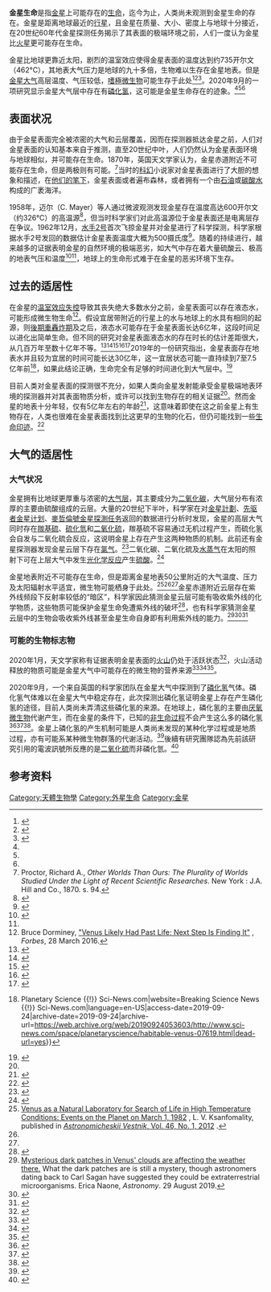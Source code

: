 {{Life in the Universe}}
{{multiple image
 | align = right
 | direction = vertical
 | width = 220
 | header = 
 | image1 = Venuspioneeruv.jpg
 | alt1 =
 | caption1 = 1979年， {{tsl|en|Pioneer Venus Orbiter|先锋金星轨道器}}在[[紫外线|紫外线]]波段观测到的金星大气层。
 | image2 =TerraformedVenus.jpg
 | alt2 = 
 | caption2 = 藝術家的想像图，展示了{{tsl|en|Terraforming_of_Venus|金星地球化|金星被地球化}}后的樣子
}}

'''金星生命'''是指[[金星|金星]]上可能存在的[[生命|生命]]，迄今为止，人类尚未观测到金星生命的存在。金星是距离地球最近的[[行星|行星]]，且金星在质量、大小、密度上与地球十分接近，在20世纪60年代金星探测任务揭示了其表面的极端环境之前，人们一度认为金星比[[火星|火星]]更可能存在生命。

金星比地球更靠近太阳，剧烈的温室效应使得金星表面的温度达到约735开尔文（462°C），其地表大气压力是地球的九十多倍，生物难以生存在金星地表。但是[[金星大气层|金星大气]]高层温度、气压较低，[[嗜極生物|嗜極微生物]]可能生存于此处<ref>{{cite news|url=https://www.newscientist.com/article/dn2843-acidic-clouds-of-venus-could-harbour-life.html|trans_title=金星的酸云可能孕育生命|title=Acidic clouds of Venus could harbour life|work=New Scientist|first=Stuart|last=Clark|date=2003-09-26|accessdate=2015-12-30|archive-date=2015-05-16|archive-url=https://web.archive.org/web/20150516203938/http://www.newscientist.com/article/dn2843-acidic-clouds-of-venus-could-harbour-life.html|dead-url=no}}</ref><ref>{{cite news|trans_title=金星云或为生命的港湾|author1=Redfern|author2=Martin|date=2004-05-24|url=http://news.bbc.co.uk/2/hi/3746583.stm|title="Venus clouds 'might harbour life'"|work=BBC News|accessdate=2015|archive-date=2020-09-16|archive-url=https://web.archive.org/web/20200916211157/http://news.bbc.co.uk/2/hi/3746583.stm|dead-url=no}}</ref><ref name="Dartnell2015">{{cite journal |title=Constraints on a potential aerial biosphere on Venus: I. Cosmic rays |journal=Icarus |date=September 2015 |last1=Dartnell |first1=Lewis R. |last2=Nordheim |first2=Tom Andre |last3= Patel |first3=Manish R. |last4=Mason |first4= Jonathon P. |volume=257 |pages=396–405 |doi=10.1016/j.icarus.2015.05.006 |display-authors=etal|bibcode = 2015Icar..257..396D }}</ref>。2020年9月的一项研究显示金星大气层中存在有[[磷化氢|磷化氢]]，这可能是金星生命存在的迹象。<ref name="NatGeoDrake" /><ref name="NA-20200914" /><ref name="NYT-20200914" />

== 表面状况 ==
由于金星表面完全被浓密的大气和云层覆盖，因而在探测器抵达金星之前，人们对金星表面的认知基本来自于推测，直至20世纪中叶，人们仍然认为金星表面环境与地球相似，并可能存在生命。1870年，英国天文学家{{tsl|en|Richard A. Proctor|理查德·普罗克特}}认为，金星赤道附近不可能存在生命，但是两极则有可能。<ref>Proctor, Richard A., ''Other Worlds Than Ours: The Plurality of Worlds Studied Under the Light of Recent Scientific Researches''. New York : J.A. Hill and Co., 1870. s. 94.</ref>当时的[[科學幻想|科幻]]小说家对金星表面进行了大胆的想象和描述，在[[虛構作品中的金星|他们的笔下]]，金星表面或者遍布森林，或者拥有一个由[[石油|石油]]或[[碳酸水|碳酸水]]构成的广袤海洋。

1958年，迈尔（C. Mayer）等人通过微波观测发现金星存在温度高达600开尔文（约326℃）的高温源<ref>{{cite journal| journal =Astrophysical Journal| volume= 127| date=1958| pages =1–9 | doi=10.1086/146433| title=Observations of Venus at 3.15-CM Wave Length| url =https://archive.org/details/sim_astrophysical-journal_1958-05_127_3/page/1| first1=C. H. | last1= Mayer| first2= T. P. | last2=McCollough | first3=R. M. | last3=Sloanaker | bibcode=1958ApJ...127....1M}}</ref>，但当时科学家们对此高温源位于金星表面还是电离层存在争议。1962年12月，[[水手2号|水手2号]]首次飞掠金星并对金星进行了科学探测，科学家根据水手2号发回的数据估计金星表面温度大概为500摄氏度<ref>{{Cite web|url=http://www.nasa.gov/multimedia/imagegallery/image_feature_964.html|title=Mariner 2|first=NASA Content|last=Administrator|date=2015-03-06|website=NASA|accessdate=2020-09-18|archive-date=2019-12-17|archive-url=https://web.archive.org/web/20191217201955/https://www.nasa.gov/multimedia/imagegallery/image_feature_964.html|dead-url=no}}</ref>。随着{{tsl|en|List of missions to Venus|金星探测}}的持续进行，越来越多的证据表明金星的自然环境的极端恶劣，如大气中存在着大量硫酸云、极高的地表气压和温度<ref name="#1">{{Cite web|url=http://www.jpl.nasa.gov/news/news.php?feature=6100|title=Venus Air Pressure|website=NASA/JPL|accessdate=2020-09-18|archive-date=2020-09-16|archive-url=https://web.archive.org/web/20200916223741/https://www.jpl.nasa.gov/news/news.php?feature=6100|dead-url=no}}</ref><ref name="#1"/>，地球上的生命形式难于在金星的恶劣环境下生存。

== 过去的适居性 ==

在金星的[[失控溫室效應|温室效应失控]]导致其丧失绝大多数水分之前，金星表面可以存在液态水，可能形成微生物生命<ref name= "Forbes">Bruce Dorminey, [https://www.forbes.com/sites/brucedorminey/2016/03/28/venus-likely-had-past-life-next-step-is-finding-it/ "Venus Likely Had Past Life; Next Step Is Finding It"] {{Wayback|url=https://www.forbes.com/sites/brucedorminey/2016/03/28/venus-likely-had-past-life-next-step-is-finding-it/ |date=20200916214750 }}, ''Forbes'', 28 March 2016.</ref>。假设宜居带附近的行星上的水与地球上的水具有相同的起源，则[[後期重轟炸期|後期重轟炸期]]及之后，液态水可能存在于金星表面长达6亿年，这段时间足以进化出简单生命。但不同的研究对金星表面液态水的存在时长的估计差距很大，从几百万年至数十亿年不等。<ref>{{cite web |url=http://www.esa.int/Our_Activities/Space_Science/Venus_Express/Was_Venus_once_a_habitable_planet |title=Was Venus once a habitable planet? |date=2010-06-24 |publisher=[[欧洲空间局|European Space Agency]] |accessdate=2016-05-22 |archive-date=2018-12-05 |archive-url=https://web.archive.org/web/20181205103232/http://www.esa.int/Our_Activities/Space_Science/Venus_Express/Was_Venus_once_a_habitable_planet |dead-url=no }}</ref><ref>{{cite web |url=http://www.universetoday.com/67240/was-venus-once-a-waterworld/ |title=Was Venus once a waterworld? |date=2010-06-24 |author=Nancy Atkinson |publisher=[[Universe_Today|Universe Today]] |accessdate=2016-05-22 |archive-date=2019-03-28 |archive-url=https://web.archive.org/web/20190328043717/https://www.universetoday.com/67240/was-venus-once-a-waterworld/ |dead-url=no }}</ref><ref>{{cite web |url=http://www.space.com/283-venus-alive-signs.html |title=Was Venus Alive? 'The Signs are Probably There' |date=2004-08-26 |author=Henry Bortman |publisher={{tsl|en|Space.com||Space.com}} |accessdate=2016-05-22 |archive-date=2016-03-04 |archive-url=https://archive.is/20160304024104/http://www.space.com/283-venus-alive-signs.html |dead-url=yes }}</ref><ref>{{cite web |url=http://www.nasa.gov/feature/goddard/2016/nasa-climate-modeling-suggests-venus-may-have-been-habitable |title=NASA Climate Modeling Suggests Venus May Have Been Habitable |author=<!--Staff writer(s); no by-line.--> |date=2016-08-11 |website=NASA.gov |publisher=[[美国国家航空航天局|NASA]] |access-date=2016-08-15 |archive-date=2019-01-27 |archive-url=https://web.archive.org/web/20190127181128/https://www.nasa.gov/feature/goddard/2016/nasa-climate-modeling-suggests-venus-may-have-been-habitable/ |dead-url=no }}</ref><ref>{{Cite journal|arxiv=1608.00706 |title=Was Venus the First Habitable World of our Solar System?' |journal=Geophysical Research Letters |volume=43 |issue=16 |pages=8376–8383 |date=2016-08-02 |author=Michael J. Way |doi=10.1002/2016GL069790 |bibcode=2016GeoRL..43.8376W |pmid=28408771 |pmc=5385710 }}</ref>2019年的一份研究指出，金星表面存在地表水并且较为宜居的时间可能长达30亿年，这一宜居状态可能一直持续到7至7.5亿年前<ref>{{Cite web|url=http://www.sci-news.com/space/planetaryscience/habitable-venus-07619.html|title=Venus May Have Been Habitable for Three Billion Years {{!}} Planetary Science {{!}} Sci-News.com|website=Breaking Science News {{!}} Sci-News.com|language=en-US|access-date=2019-09-24|archive-date=2019-09-24|archive-url=https://web.archive.org/web/20190924053603/http://www.sci-news.com/space/planetaryscience/habitable-venus-07619.html|dead-url=yes}}</ref>，如果此结论正确，生命完全有足够的时间进化到大气层中。<ref>{{cite web |url=http://www.dailygalaxy.com/my_weblog/2012/06/did-the-early-venus-harbor-life-weekend-feature.html |title=Did the Early Venus Harbor Life? (Weekend Feature) |date=2012-06-02 |publisher=The Daily Galaxy |accessdate=2016-05-22 |archive-url=https://web.archive.org/web/20171028012143/http://www.dailygalaxy.com/my_weblog/2012/06/did-the-early-venus-harbor-life-weekend-feature.html |archive-date=2017-10-28 |dead-url=yes }}</ref> 

目前人类对金星表面的探测很不充分，如果人类向金星发射能承受金星极端地表环境的探测器并对其表面物质分析，或许可以找到生物存在的相关证据<ref name=":0" />。然而金星的地表十分年轻，仅有5亿年左右的年龄<ref name="Strom1994">{{cite journal |last=Strom |first=Robert G. |author2=Schaber, Gerald G. |author3=Dawson, Douglas D. |date=1994-05-25 |title=The global resurfacing of Venus |journal=[[地球物理研究期刊|Journal of Geophysical Research]] |volume=99 |issue=E5 |pages=10899–10926 |doi=10.1029/94JE00388 |bibcode=1994JGR....9910899S |url=https://zenodo.org/record/1231347 |access-date=2020-09-18 |archive-date=2020-09-16 |archive-url=https://web.archive.org/web/20200916233329/https://zenodo.org/record/1231347 |dead-url=no }}</ref>，这意味着即使在这之前金星上有生物存在，人类也很难在金星表面找到比这更早的生物的化石{{r|下一站}}，但仍可能找到一些[[生命印迹|生命印迹]]。<ref name=Shiga>{{cite web |url=https://www.newscientist.com/article/dn12769-did-venuss-ancient-oceans-incubate-life/ |title=Did Venus's ancient oceans incubate life? |date=2007-10-10 |author=David Shiga |publisher=[[新科學人|New Scientist]] |accessdate=2016-05-22 |archive-date=2019-03-28 |archive-url=https://web.archive.org/web/20190328005309/https://www.newscientist.com/article/dn12769-did-venuss-ancient-oceans-incubate-life/ |dead-url=no }}</ref>

== 大气的适居性 ==
===大气状况===
{{主条目|金星大氣層}}
金星拥有比地球更厚重与浓密的[[大气层|大气层]]，其主要成分为[[二氧化碳|二氧化碳]]，大气层分布有浓厚的主要由硫酸组成的云层。大量的20世纪下半叶，科学家在对[[金星計劃|金星計劃]]、[[先驱者金星计划|先驱者金星计划]]、[[麥哲倫號金星探測器|麥哲倫號金星探測任务]]返回的数据进行分析时发现，金星的高层大气同时存在[[羰基硫|羰基硫]]、[[硫化氫|硫化氫]]和[[二氧化硫|二氧化硫]]，羰基硫不容易通过无机过程产生，而硫化氢会自发与二氧化硫会反应，这说明金星上存在产生这两种物质的机制。此前还有金星探测器发现金星云层下存在[[氯气|氯气]]。<ref>{{cite book|author=David Harry Grinspoon|title=Venus Revealed: A New Look Below the Clouds of Our Mysterious Twin Planet|url=https://books.google.com/books?id=Un_vAAAAMAAJ|year=1997|publisher=fdffdsdasfdfgjhkjlkuytdsfghjkl;Addison-Wesley Pub.|isbn=978-0-201-40655-9}}</ref>二氧化碳、二氧化硫及[[水蒸气|水蒸气]]在太阳的照射下可在上层大气中发生[[光化学|光化学反应]]产生[[硫酸|硫酸]]。<ref>{{cite web |url=http://m.esa.int/Our_Activities/Space_Science/Venus_Express/Acid_clouds_and_lightning |title=Venus Express: Acid clouds and lightning |work=European Space Agency (ESA) |accessdate=2016-09-08 |archive-date=2019-03-28 |archive-url=https://web.archive.org/web/20190328164734/http://m.esa.int/Our_Activities/Space_Science/Venus_Express/Acid_clouds_and_lightning |dead-url=no }}</ref>

金星地表附近不可能存在生命，但是距离金星地表50公里附近的大气温度、压力及太阳辐射水平适宜，微生物可能栖身于此处。<ref>[http://www.maik.ru/cgi-perl/search.pl?type=abstract&name=solsys&number=1&year=12&page=41  Venus as a Natural Laboratory for Search of Life in High Temperature Conditions: Events on the Planet on March 1, 1982] {{Webarchive|url=https://web.archive.org/web/20151107053831/http://www.maik.ru/cgi-perl/search.pl?type=abstract&name=solsys&number=1&year=12&page=41 |date=2015-11-07 }}, L. V. Ksanfomality, published in [http://www.maik.ru/contents/solsys/solsys1_12v46cont.htm ''Astronomicheskii Vestnik'', Vol. 46, No. 1, 2012] {{webarchive|url=https://web.archive.org/web/20160304051810/http://www.maik.ru/contents/solsys/solsys1_12v46cont.htm |date=2016-03-04 }}.</ref><ref name=Landis2003b /><ref name='Dartnell2015'/>金星赤道附近云层存在紫外线频段下反射率较低的“暗区”，科学家因此猜测金星云层可能有吸收紫外线的化学物质，这些物质可能保护金星生命免遭紫外线的破坏<ref>{{cite news |title=科学家揭开金星紫外线之谜 |url=http://news.sciencenet.cn/htmlpaper/20081291515517354384.html |accessdate=2020-09-18 |agency=科学网 |date=2008 |archive-date=2012-07-19 |archive-url=https://web.archive.org/web/20120719160504/http://news.sciencenet.cn/htmlpaper/20081291515517354384.html |dead-url=no }}</ref>，也有科学家猜测金星云层中的生物会吸收紫外线甚至金星生命自身即有利用紫外线的能力。<ref>[https://astronomy.com/news/2019/08/mysterious-dark-patches-in-venus-clouds-are-affecting-the-weather-there Mysterious dark patches in Venus' clouds are affecting the weather there.] {{Wayback|url=https://astronomy.com/news/2019/08/mysterious-dark-patches-in-venus-clouds-are-affecting-the-weather-there |date=20200916190958 }} What the dark patches are is still a mystery, though astronomers dating back to Carl Sagan have suggested they could be extraterrestrial microorganisms. Erica Naone, ''Astronomy''. 29 August 2019.</ref><ref>{{cite news|url=http://www.abc.net.au/cgi-bin/common/printfriendly.pl?/news/scitech/2002/09/item20020926135029_1.htm|title=Venus could be a haven for life|work=ABC News|date=2002-09-28|accessdate=2015-12-30|archive-date=2016-05-30|archive-url=https://web.archive.org/web/20160530065215/http://www.abc.net.au/cgi-bin/common/printfriendly.pl?%2Fnews%2Fscitech%2F2002%2F09%2Fitem20020926135029_1.htm|dead-url=no}}</ref><ref name="Schulze">{{cite journal |title=Reassessing the Possibility of Life on Venus: Proposal for an Astrobiology Mission |journal=Astrobiology |date=2004-07-05 |last1=Schulze-Makuch |first1=Dirk |last2=Irwin |first2=Louis N. |volume=2 |issue=2 |pages=197–202 |doi=10.1089/15311070260192264 |bibcode = 2002AsBio...2..197S |pmid=12469368}}</ref>

=== 可能的生物标志物 ===

2020年1月，天文学家称有证据表明金星表面的[[火山#太陽系中其他的火山|火山]]仍处于活跃状态<ref>{{cite journal |author1=冯丽妃 |title=金星火山仍然活跃 |journal=中国科学报 |date=2020-07-22 |url=http://news.sciencenet.cn/htmlnews/2020/7/443178.shtm |accessdate=2020-09-18 |archive-date=2020-07-25 |archive-url=https://web.archive.org/web/20200725011836/http://news.sciencenet.cn/htmlnews/2020/7/443178.shtm |dead-url=no }}</ref>，火山活动释放的物质可能是金星大气中可能存在的微生物的营养来源<ref name="NYT-20200109">{{cite news |last=Hall |first=Sannon |title=Volcanoes on Venus Might Still Be Smoking - Planetary science experiments on Earth suggest that the sun's second planet might have ongoing volcanic activity. |url=https://www.nytimes.com/2020/01/09/science/venus-volcanoes-active.html |date=2020-01-09 |work=[[纽约时报|The New York Times]] |accessdate=2020-01-10 |archive-date=2020-01-09 |archive-url=https://web.archive.org/web/20200109234012/https://www.nytimes.com/2020/01/09/science/venus-volcanoes-active.html |dead-url=no }}</ref><ref name="SCI-20200103">{{cite journal |author=Filiberto, Justin |title=Present-day volcanism on Venus as evidenced from weathering rates of olivine |date=2020-01-03 |journal=[[科学_(期刊)|Science]] |volume=6 |number=1 |doi=10.1126/sciadv.aax7445 |page=eaax7445|pmid=31922004 |pmc=6941908 |bibcode=2020SciA....6.7445F }}</ref><ref name="AB-20180912">{{cite journal |author=Limaye, Sanjay S. |title=Venus' Spectral Signatures and the Potential for Life in the Clouds |date=2018-09-12 |journal={{tsl|en|Astrobiology (journal)||Astrobiology}} |volume=18 |number=9 |doi=10.1089/ast.2017.1783 |pmid=29600875 |pmc=6150942 |pages=1181–1198 |bibcode=2018AsBio..18.1181L }}</ref>。

2020年9月，一个来自英国的科学家团队在金星大气中探测到了[[磷化氢|磷化氢]]气体。磷化氢气体难以在金星大气中稳定存在，此次探测出磷化氢证明金星上存在产生磷化氢的途径，目前人类尚未弄清这些磷化氢的来源。在地球上，磷化氢的主要由[[厭氧生物|厌氧微生物]]代谢产生，而在金星的条件下，已知的[[非生物因子|非生命过程]]不会产生这么多的磷化氢<ref name="NatGeoDrake">{{cite news |last1=Drake |first1=Nadia |title=Possible sign of life on Venus stirs up heated debate |url=https://www.nationalgeographic.com/science/2020/09/possible-sign-of-life-found-on-venus-phosphine-gas/ |accessdate=2020-09-14 |work=National Geographic |date=2020-09-14 |archive-date=2020-09-14 |archive-url=https://web.archive.org/web/20200914153820/https://www.nationalgeographic.com/science/2020/09/possible-sign-of-life-found-on-venus-phosphine-gas/ |dead-url=no }}</ref><ref name="NA-20200914">{{cite journal |author=Greaves, Jane S. |display-authors=et al. |title=Phosphine gas in the cloud decks of Venus |trans_title=金星云层中的磷化氢气体 |url=https://www.nature.com/articles/s41550-020-1174-4 |date=2020-09-14 |journal=[[自然·天文学|Nature Astronomy]] |doi=10.1038/s41550-020-1174-4 |accessdate=2020-09-14 |archive-date=2020-09-14 |archive-url=https://web.archive.org/web/20200914150731/https://www.nature.com/articles/s41550-020-1174-4 |dead-url=no }}</ref><ref name="NYT-20200914">{{cite news |last1=Stirone |first1=Shannon |last2=Chang |first2=Kenneth |last3=Overbye |first3=Dennis |title=Life on Venus? Astronomers See a Signal in Its Clouds - The detection of a gas in the planet’s atmosphere could turn scientists’ gaze to a planet long overlooked in the search for extraterrestrial life. |url=https://www.nytimes.com/2020/09/14/science/venus-life-clouds.html |date=2020-09-14 |work=[[纽约时报|The New York Times]] |accessdate=2020-09-14 |archive-date=2020-09-14 |archive-url=https://web.archive.org/web/20200914151019/https://www.nytimes.com/2020/09/14/science/venus-life-clouds.html |dead-url=no }}</ref>。金星上磷化氢的产生机制可能是人类尚未发现的某种化学过程或是地质过程，亦有可能系某种微生物群落的代谢活动。<ref>{{cite news |author1=张梦然 |title=金星大气中首次探测到磷化氢 |url=http://digitalpaper.stdaily.com/http_www.kjrb.com/kjrb/images/2020-09/15/02/KJRB2020091502.pdf |accessdate=2020-09-18 |work=科技日报 |date=2020-09-15}}</ref>後續有研究團隊認為先前該研究引用的電波訊號所反應的是[[二氧化硫|二氧化硫]]而非磷化氫。<ref>{{cite news |author1=Emma stein |title=金星沒有生命，曾令人振奮的磷化氫訊號只是普通二氧化硫 |url=https://technews.tw/2021/02/11/phosphine-venus-sulfur-dioxide-spectral-line-dilution-microbe/ |accessdate=2021-03-04 |work=科技新报 |date=2021-02-11}}</ref>

== 参考资料 ==
{{reflist|30em
|refs=
<ref name=Landis2003b>{{cite journal| archiveurl=https://web.archive.org/web/20110807004311/http://gltrs.grc.nasa.gov/reports/2003/TM-2003-212310.pdf| url=http://gltrs.grc.nasa.gov/reports/2003/TM-2003-212310.pdf| archivedate=7 August 2011| title=Astrobiology: the Case for Venus| last=Landis| first=Geoffrey A.| journal=Journal of the British Interplanetary Society| volume=56| issue=7/8| date=2003| pages=250–254| bibcode = 2003JBIS...56..250L }}</ref>
<ref name=":0">{{Cite journal|title=Life on Venus|journal=Astrobiology|volume=11|issue=9|pages=931–932|via=Academic OneFile|doi=10.1089/ast.2011.9270|pmid=22059693|bibcode=2011AsBio..11..931M|year=2011|last1=Morowitz|first1=Harold}}</ref> 
<ref name="下一站">{{cite journal |author1=埃里克·马尔德 |author2=何克惠 |title=金星:探访地外生命的下一站 |journal=科技新时代, |date=2003 |issue=006 |pages=64-73}}</ref>
}}

{{Venus}}
{{天體生物學}}
{{Extraterrestrial life}}
{{portal bar|天文学|生物学|化学|太阳系|太空}}

[[Category:天體生物學|Category:天體生物學]]
[[Category:外星生命|Category:外星生命]]
[[Category:金星|Category:金星]]